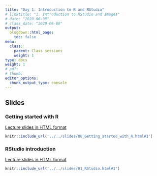 ```yaml
---
title: "Day 1. Introduction to R and RStudio"
# linktitle: "1. Introduction to RStudio and Images"
# date: "2020-06-08"
# class_date: "2020-06-08"
output:
  blogdown::html_page:
    toc: false
menu:
  class:
    parent: Class sessions
    weight: 1
type: docs
weight: 1
# pdf: 
# thumb: 
editor_options: 
  chunk_output_type: console
---
```




## Slides

### Getting started with R

<a href="../../slides/00_Getting_started_with_R.html#1" target="_blank">Lecture slides in HTML format</a>

```r
knitr::include_url('../../slides/00_Getting_started_with_R.html#1')
```

### RStudio introduction

<a href="../../slides/01_RStudio.html#1" target="_blank">Lecture slides in HTML format</a>

```r
knitr::include_url('../../slides/01_RStudio.html#1')
```


